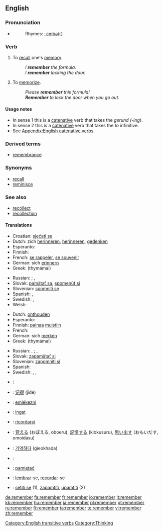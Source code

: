 ==English==

{{rank|American|bad|forward|523|remember|fair|blood|copyright}}

===Pronunciation===
*{{audio|en-us-remember.ogg|Audio (US)}}
*:Rhymes: [[Rhymes:English:-ɛmbə(r)|-ɛmbə(r)]]

===Verb===
{{en-verb}}

# To [[recall]] one's [[memory]]. 
#:''I '''remember''' the formula.''
#:''I '''remember''' locking the door.''
# To [[memorize]].
#:''Please '''remember''' this formula!''
#:'''''Remember''' to lock the door when you go out.''

====Usage notes====
* In sense 1 this is a [[catenative]] verb that takes the ''gerund (-ing)''.
* In sense 2 this is a [[catenative]] verb that takes the ''to'' infinitive.
* See [[Appendix:English catenative verbs]]

===Derived terms===
*[[remembrance]]

===Synonyms===
*[[recall]]
*[[reminisce]]

===See also===
*[[recollect]]
*[[recollection]]

====Translations====
{{rfc-level|Translations at L4+ not in L3 POS section (AutoFormat would have corrected level of Derived terms)}}
{{trans-top|To recall one's memory}}
*Croatian: [[sjećati se]]
*Dutch: zich [[herinneren]], [[herinneren]], [[gedenken]]
* Esperanto: {{t-|eo|memori|xs=Esperanto}}
* Finnish: {{t+|fi|muistaa}}
*French: [[se rappeler]], [[se souvenir]]
*German: sich [[erinnern]]
*Greek: {{t+|el|θυμάμαι||}} (thymámai)
{{trans-mid}}
*Russian: {{t+|ru|помнить|tr=pómnit’}} {{impf}}; {{t|ru|не забывать|tr=n'e zabyvát'}} {{impf}}, {{t|ru|не забыть|tr=n'e zabýt'}} {{pf}}
*Slovak: [[pamätať sa]], [[spomenúť si]]
*Slovenian: [[spomniti se]]
* Spanish: {{t-|es|acordarse}}, {{t-|es|recordar}}
* Swedish: {{t|sv|komma ihåg}}, {{t|sv|minnas}}
* Welsh: {{t-|cy|cofio|xs=Welsh}}
{{trans-bottom}}

{{trans-top|To memorize}}
*Dutch: [[onthouden]]
* Esperanto: {{t-|eo|memori|xs=Esperanto}}
*Finnish: [[painaa]] [[muisti|muistiin]]
* French: {{t+|fr|retenir}}
*German: sich [[merken]]
*Greek: {{t+|el|θυμάμαι||}} (thymámai)
{{trans-mid}}
*Russian: {{t|ru|запоминать|tr=zapóminát’}} {{impf}}, {{t|ru|запомнить|tr=zapómnit’}} {{pf}}; {{t|ru|не забывать|tr=n'e zabyvát'}} {{impf}}, {{t|ru|не забыть|tr=n'e zabýt'}} {{pf}}
*Slovak: [[zapamätať si]]
*Slovenian: [[zapomniti si]]
* Spanish: {{t-|es|retener}}
* Swedish: {{t|sv|komma ihåg}}, {{t|sv|minnas}}, {{t|sv|memorera}}
{{trans-bottom}}

{{checktrans-top}}
*{{ttbc|Arabic}}: {{ARchar|[[تذكر]]}} {{IPAchar|(taðákkara)}}
*{{ttbc|Chinese}}: [[记得]] (jìde)
*{{ttbc|Hungarian}}: [[emlékezni]]
*{{ttbc|Indonesian}}: [[ingat]]
*{{ttbc|Italian}}: [[ricordarsi]]
*{{ttbc|Japanese}}: [[覚える]] (おぼえる, oboeru), [[記憶する]] (kiokusuru), [[思い出す]] (おもいだす, omoidasu)
*{{ttbc|Korean}}: [[기억하다]] (gieokhada)
*{{ttbc|Kurdish}}: {{KUchar|[[له‌بیربوون]]}}
*{{ttbc|Polish}}: [[pamiętać]]
*{{ttbc|Portuguese}}: [[lembrar]]-se, [[recordar]]-se
*{{ttbc|Serbian}}: [[setiti se]] (1), [[zapamtiti]], [[upamtiti]] (2)
{{checktrans-bottom}}

[[Category:English transitive verbs]]
[[Category:Thinking]]

[[de:remember]]
[[fa:remember]]
[[fr:remember]]
[[io:remember]]
[[it:remember]]
[[kk:remember]]
[[hu:remember]]
[[ja:remember]]
[[pl:remember]]
[[pt:remember]]
[[ru:remember]]
[[fi:remember]]
[[ta:remember]]
[[te:remember]]
[[vi:remember]]
[[zh:remember]]